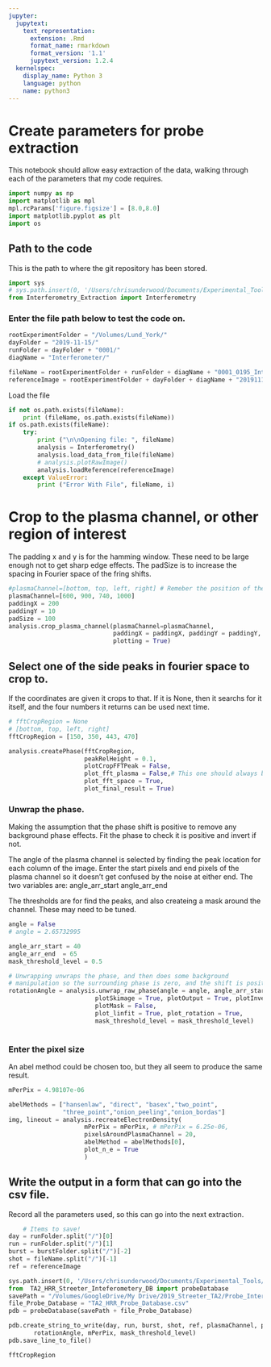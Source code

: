 ```yaml
---
jupyter:
  jupytext:
    text_representation:
      extension: .Rmd
      format_name: rmarkdown
      format_version: '1.1'
      jupytext_version: 1.2.4
  kernelspec:
    display_name: Python 3
    language: python
    name: python3
---
```


# Create parameters for probe extraction
This notebook should allow easy extraction of the data, walking through each of the parameters that my code requires.

```python
import numpy as np
import matplotlib as mpl
mpl.rcParams['figure.figsize'] = [8.0,8.0]
import matplotlib.pyplot as plt
import os


```

## Path to the code
This is the path to where the git repository has been stored.

```python
import sys
# sys.path.insert(0, '/Users/chrisunderwood/Documents/Experimental_Tools/Interferometry_extraction/')
from Interferometry_Extraction import Interferometry
```

### Enter the file path below to test the code on.

```python
rootExperimentFolder = "/Volumes/Lund_York/"
dayFolder = "2019-11-15/"
runFolder = dayFolder + "0001/"
diagName = "Interferometer/"

fileName = rootExperimentFolder + runFolder + diagName + "0001_0195_Interferometer.tif"
referenceImage = rootExperimentFolder + dayFolder + diagName + "20191115FringesNoPlasma.tiff" #"20190724/run003/Shot1.tiff"
```

Load the file 

```python
if not os.path.exists(fileName):
    print (fileName, os.path.exists(fileName))
if os.path.exists(fileName):
    try:
        print ("\n\nOpening file: ", fileName)
        analysis = Interferometry()
        analysis.load_data_from_file(fileName)
        # analysis.plotRawImage()
        analysis.loadReference(referenceImage)
    except ValueError:
        print ("Error With File", fileName, i)

```

# Crop to the plasma channel, or other region of interest

The padding x and y is for the hamming window. These need to be large enough not to get sharp edge effects.
The padSize is to increase the spacing in Fourier space of the fring shifts.

```python
#plasmaChannel=[bottom, top, left, right] # Remeber the position of the origin for top and bot
plasmaChannel=[600, 900, 740, 1000]
paddingX = 200
paddingY = 10
padSize = 100
analysis.crop_plasma_channel(plasmaChannel=plasmaChannel, 
                             paddingX = paddingX, paddingY = paddingY, padSize = padSize,
                             plotting = True)

```

## Select one of the side peaks in fourier space to crop to.
If the coordinates are given it crops to that.
If it is None, then it searchs for it itself, and the four numbers it returns can be used next time.

```python
# fftCropRegion = None
# [bottom, top, left, right] 
fftCropRegion = [150, 350, 443, 470]

analysis.createPhase(fftCropRegion,
                     peakRelHeight = 0.1,
                     plotCropFFTPeak = False, 
                     plot_fft_plasma = False,# This one should always be false as fft_space is better
                     plot_fft_space = True,
                     plot_final_result = True)
```

### Unwrap the phase.
Making the assumption that the phase shift is positive to remove any background phase effects.
Fit the phase to check it is positive and invert if not.

The angle of the plasma channel is selected by finding the peak location for each column of the image.
Enter the start pixels and end pixels of the plasma channel so it doesn't get confused by the noise at either end.
    The two variables are:
        angle_arr_start
        angle_arr_end
        
The thresholds are for find the peaks, and also createing a mask around the channel. These may need to be tuned.

```python
angle = False
# angle = 2.65732995

angle_arr_start = 40
angle_arr_end  = 65
mask_threshold_level = 0.5

# Unwrapping unwraps the phase, and then does some background 
# manipulation so the surrounding phase is zero, and the shift is positive
rotationAngle = analysis.unwrap_raw_phase(angle = angle, angle_arr_start = angle_arr_start, angle_arr_end  = angle_arr_end,
                        plotSkimage = True, plotOutput = True, plotInverting = True,
                        plotMask = False,
                        plot_linfit = True, plot_rotation = True, 
                        mask_threshold_level = mask_threshold_level)
    
```

### Enter the pixel size

An abel method could be chosen too, but they all seem to produce the same result.

```python
mPerPix = 4.98107e-06

abelMethods = ["hansenlaw", "direct", "basex","two_point",
               "three_point","onion_peeling","onion_bordas"]
img, lineout = analysis.recreateElectronDensity(
                     mPerPix = mPerPix, # mPerPix = 6.25e-06,                                        
                     pixelsAroundPlasmaChannel = 20,
                     abelMethod = abelMethods[0],
                     plot_n_e = True
                     )
```

## Write the output in a form that can go into the csv file.
Record all the parameters used, so this can go into the next extraction.

```python
    # Items to save!
day = runFolder.split("/")[0]
run = runFolder.split("/")[1]
burst = burstFolder.split("/")[-2]
shot = fileName.split("/")[-1]
ref = referenceImage

sys.path.insert(0, '/Users/chrisunderwood/Documents/Experimental_Tools/Interferometry_extraction/Experimental_Databases/')
from  TA2_HRR_Streeter_Inteferometery_DB import probeDatabase 
savePath = "/Volumes/GoogleDrive/My Drive/2019_Streeter_TA2/Probe_Interferometry/"
file_Probe_Database = "TA2_HRR_Probe_Database.csv"
pdb = probeDatabase(savePath + file_Probe_Database)

pdb.create_string_to_write(day, run, burst, shot, ref, plasmaChannel, paddingX, paddingY, padSize, fftCropRegion,
       rotationAngle, mPerPix, mask_threshold_level)
pdb.save_line_to_file()

```

```python
fftCropRegion
```
